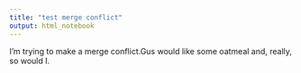 ```yaml
---
title: "test merge conflict"
output: html_notebook
---
```



I'm trying to make a merge conflict.Gus would like some oatmeal and, really, so would I.